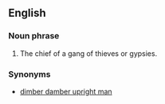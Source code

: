 ==English==
===Noun phrase===
#The chief of a gang of thieves or gypsies.

===Synonyms===
* [[dimber damber upright man]]